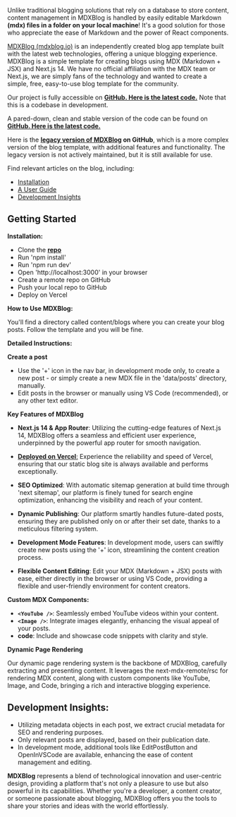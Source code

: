 Unlike traditional blogging solutions that rely on a database to store content, content management in MDXBlog is handled by easily editable Markdown **(mdx) files in a folder on your local machine**! It's a good solution for those who appreciate the ease of Markdown and the power of React components.

[MDXBlog (mdxblog.io)](https://mdxblog.io) is an independently created blog app template built with the latest web technologies, offering a unique blogging experience. MDXBlog is a simple template for creating blogs using MDX (Markdown + JSX) and Next.js 14. We have no official affiliation with the MDX team or Next.js, we are simply fans of the technology and wanted to create a simple, free, easy-to-use blog template for the community.

Our project is fully accessible on **[GitHub. Here is the latest code.](https://github.com/owolfdev/mdx-blog)** Note that this is a codebase in development.

A pared-down, clean and stable version of the code can be found on **[GitHub. Here is the latest code.](https://github.com/owolfdev/next-template-mdx-shad)**

Here is the **[legacy version of MDXBlog](https://github.com/owolfdev/mdx-blog-basic) on GitHub**, which is a more complex version of the blog template, with additional features and functionality. The legacy version is not actively maintained, but it is still available for use.

Find relevant articles on the blog, including:

- [Installation](https://www.mdxblog.io/blog/how-to-install-mdx-blog-and-deploy-on-vercel)
- [A User Guide](https://www.mdxblog.io/blog/how-to-use-mdx-blog)
- [Development Insights](#development-insights)

## Getting Started

**Installation:**

- Clone the [**repo**](https://github.com/owolfdev/mdx-blog-basic)
- Run 'npm install'
- Run 'npm run dev'
- Open 'http://localhost:3000' in your browser
- Create a remote repo on GitHub
- Push your local repo to GitHub
- Deploy on Vercel

**How to Use MDXBlog:**

You'll find a directory called content/blogs where you can create your blog posts. Follow the template and you will be fine.

**Detailed Instructions:**

**Create a post**

- Use the '+' icon in the nav bar, in development mode only, to create a new post - or simply create a new MDX file in the 'data/posts' directory, manually.
- Edit posts in the browser or manually using VS Code (recommended), or any other text editor.

**Key Features of MDXBlog**

- **Next.js 14 & App Router**: Utilizing the cutting-edge features of Next.js 14, MDXBlog offers a seamless and efficient user experience, underpinned by the powerful app router for smooth navigation.

- [**Deployed on Vercel**:](https://vercel.com) Experience the reliability and speed of Vercel, ensuring that our static blog site is always available and performs exceptionally.

- **SEO Optimized**: With automatic sitemap generation at build time through 'next sitemap', our platform is finely tuned for search engine optimization, enhancing the visibility and reach of your content.

- **Dynamic Publishing**: Our platform smartly handles future-dated posts, ensuring they are published only on or after their set date, thanks to a meticulous filtering system.

- **Development Mode Features**: In development mode, users can swiftly create new posts using the '+' icon, streamlining the content creation process.

- **Flexible Content Editing**: Edit your MDX (Markdown + JSX) posts with ease, either directly in the browser or using VS Code, providing a flexible and user-friendly environment for content creators.

**Custom MDX Components:**

- **`<YouTube />`**: Seamlessly embed YouTube videos within your content.
- **`<Image />`**: Integrate images elegantly, enhancing the visual appeal of your posts.
- **code**: Include and showcase code snippets with clarity and style.

**Dynamic Page Rendering**

Our dynamic page rendering system is the backbone of MDXBlog, carefully extracting and presenting content. It leverages the next-mdx-remote/rsc for rendering MDX content, along with custom components like YouTube, Image, and Code, bringing a rich and interactive blogging experience.

## <div id='development-insights'>Development Insights:</div>

- Utilizing metadata objects in each post, we extract crucial metadata for SEO and rendering purposes.
- Only relevant posts are displayed, based on their publication date.
- In development mode, additional tools like EditPostButton and OpenInVSCode are available, enhancing the ease of content management and editing.

**MDXBlog** represents a blend of technological innovation and user-centric design, providing a platform that's not only a pleasure to use but also powerful in its capabilities. Whether you're a developer, a content creator, or someone passionate about blogging, MDXBlog offers you the tools to share your stories and ideas with the world effortlessly.
